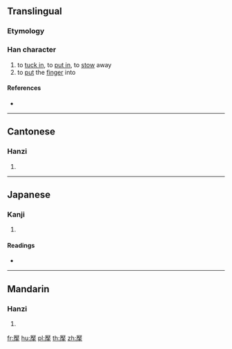 {{character info/new}}
==Translingual==

===Etymology===
{{Han compound|厭|手|c1=p|c2=s|t2=hand|ls=psc}}

===Han character===
{{Han char|rn=64|rad=手|as=14|sn=17|four=|canj=MKQ|ids=⿱厭手}}

# to [[tuck in]], to [[put in]], to [[stow]] away
# to [[put]] the [[finger]] into

====References====
* {{Han ref|kx=0460.140|dkj=12867|dj=0809.040|hdz=31973.060|uh=64EA|ud=25834}}

----

==Cantonese==

===Hanzi===
{{yue-hanzi|jyut=[[ngaap3]]|y=ngaap3}}

# {{defn|lang=yue|sort=手14}}

----

==Japanese==

===Kanji===
{{ja-kanji|grade=|rs=手14}}

# {{defn|lang=ja|sort=手14}}

====Readings====
* {{ja-readings|on=[[よう]] (yō), [[ちょう]] (chō), [[じょう]] (jō), [[にょう]] (nyō), [[おう]] (ō), [[えん]] (en)|kun=[[おさえる]] (osaeru), [[もつ]] (motsu)}}

----

==Mandarin==

===Hanzi===
{{cmn-hanzi|pin=[[yè]] ([[ye4]]), [[huò]] ([[huo4]])|wg=yeh<sup>4</sup>, huo<sup>4</sup>}}

# {{defn|lang=cmn|sort=手14}}

[[fr:擪]]
[[hu:擪]]
[[pl:擪]]
[[th:擪]]
[[zh:擪]]